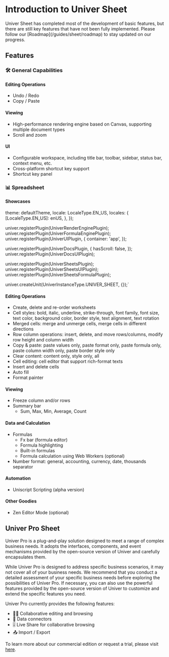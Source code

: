 
# Introduction to Univer Sheet

<Callout type="info" emoji="ℹ️">
  Univer Sheet has completed most of the development of basic features, but there are still key features that have not been fully implemented. Please follow our [Roadmap](/guides/sheet/roadmap) to stay updated on our progress.
</Callout>

## Features

### 🛠 General Capabilities

#### Editing Operations

- Undo / Redo
- Copy / Paste

#### Viewing

- High-performance rendering engine based on Canvas, supporting multiple document types
- Scroll and zoom

#### UI

- Configurable workspace, including title bar, toolbar, sidebar, status bar, context menu, etc.
- Cross-platform shortcut key support
- Shortcut key panel

### 📊 Spreadsheet

#### Showcases

  theme: defaultTheme,
  locale: LocaleType.EN_US,
  locales: {
    [LocaleType.EN_US]: enUS,
  },
});

univer.registerPlugin(UniverRenderEnginePlugin);
univer.registerPlugin(UniverFormulaEnginePlugin);
univer.registerPlugin(UniverUIPlugin, {
  container: 'app',
});

univer.registerPlugin(UniverDocsPlugin, {
  hasScroll: false,
});
univer.registerPlugin(UniverDocsUIPlugin);

univer.registerPlugin(UniverSheetsPlugin);
univer.registerPlugin(UniverSheetsUIPlugin);
univer.registerPlugin(UniverSheetsFormulaPlugin);

univer.createUnit(UniverInstanceType.UNIVER_SHEET, {});`

<ReactLive code={code} />

#### Editing Operations

- Create, delete and re-order worksheets
- Cell styles: bold, italic, underline, strike-through, font family, font size, text color, background color, border style, text alignment, text rotation
- Merged cells: merge and unmerge cells, merge cells in different directions
- Row column operations: insert, delete, and move rows/columns, modify row height and column width
- Copy & paste: paste values only, paste format only, paste formula only, paste column width only, paste border style only
- Clear content: content only, style only, all
- Cell editing: cell editor that support rich-format texts
- Insert and delete cells
- Auto fill
- Format painter

#### Viewing

- Freeze column and/or rows
- Summary bar
  - Sum, Max, Min, Average, Count

#### Data and Calculation

- Formulas
  - Fx bar (formula editor)
  - Formula highlighting
  - Built-in formulas
  - Formula calculation using Web Workers (optional)
- Number format: general, accounting, currency, date, thousands separator

#### Automation

- Uniscript Scripting (alpha version)

#### Other Goodies

- Zen Editor Mode (optional)

## Univer Pro Sheet

Univer Pro is a plug-and-play solution designed to meet a range of complex business needs. It adopts the interfaces, components, and event mechanisms provided by the open-source version of Univer and carefully encapsulates them.

While Univer Pro is designed to address specific business scenarios, it may not cover all of your business needs. We recommend that you conduct a detailed assessment of your specific business needs before exploring the possibilities of Univer Pro. If necessary, you can also use the powerful features provided by the open-source version of Univer to customize and extend the specific features you need.

Univer Pro currently provides the following features:

- 👨‍💻 Collaborative editing and browsing
- 🛜 Data connectors
- 🎚️ Live Share for collaborative browsing
- 📤 Import / Export

To learn more about our commercial edition or request a trial, please visit [here](/pro/guides/sheet/introduction).
